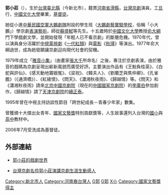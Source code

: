 {{Refimprove|time=2021-07-26T04:29:40+00:00}}
'''郭小莊'''（{{bd|1951年||||G郭}}），生於[[台灣|台灣]][[新北市|臺北縣]]（今新北市），籍貫[[河南省|河南省]][[滑縣|滑縣]]，[[台灣|台灣]][[京劇|京劇]]演員，工[[旦|旦]]行，[[中國文化大學|中國文化大學]]畢業，[[基督徒|基督徒]]。

她從小進[[中華民國空軍|中華民國空軍]][[大鵬劇隊|大鵬劇隊]]附設的學生班（[[大鵬劇藝實驗學校|大鵬劇藝實驗學校]]，俗稱「小大鵬」）學京劇[[表演藝術|表演藝術]]，師從[[蘇盛軾|蘇盛軾]]等先生。十五歲時於[[中國文化大學|中國文化大學]]教授[[俞大綱|俞大綱]]門下學戲劇文學，並開始發現「年輕人已不看京劇」的斷層危機。1970年代，曾以演員身分活躍於[[中視|中視]][[電視劇|電視劇]]《[[一代紅顏|一代紅顏]]》與[[電影|電影]]《[[秋瑾|秋瑾]]》等演出。1977年俞大綱過世，成為她發願讓京劇迎向現代社會的契機。

1979年成立「[[雅音小集|雅音小集]]」（由畫家[[張大千|張大千]]所命名）之後，專注於京劇表演，由於雅音的戲碼為京劇呈現出嶄新風貌而廣受好評。主要演出作品有《王魁負桂英》、《白蛇與許仙》、《感天動地竇娥冤》、《梁祝》、《韓夫人》、《劉蘭芝與焦仲卿》、《孔雀膽》（《通濟橋》）、《紅綾恨》、《問天》、《瀟湘秋夜雨》、《歸越情》等。《問天》和《瀟湘秋夜雨》請來[[北京|北京]][[中國京劇院|中國京劇院]]（現在的[[中國國家京劇院|中國國家京劇院]]）的[[李廣伯|李廣伯]]參加創作，《歸越情》請了[[天津京劇院|天津京劇院]]的[[續正泰|續正泰]]。

1995年曾在中視主持訪談性節目「跨世紀成長－青春少年家」數集。

曾獲頒十大傑出女青年、[[國家文藝獎|國家文藝獎]]特別貢獻獎等，人生故事還列入台灣的[[國小|國小]]與[[高中|高中]]教材中。

2006年7月受洗成為基督徒。

==外部連結==
*[http://yayin329.com/ 郭小莊的戲劇世界] {{Wayback|url=http://yayin329.com/ |date=20110209050347 }}

*[http://www.wechineseus.com/201809/0923/ 台灣京劇名伶郭小莊演講京劇生涯生動感人 ] {{Wayback|url=http://www.wechineseus.com/201809/0923/ |date=20190215210713 }}

{{演員小作品}}

{{DEFAULTSORT:G郭}}
[[Category:新北市人|Category:新北市人]]
[[Category:河南裔台灣人|Category:河南裔台灣人]]
[[Category:台灣京劇演員|G郭]]
[[Category:臺灣新教徒|G郭]]
[[Category:郭姓|X小]]
[[Category:國家文藝獎得主|Category:國家文藝獎得主]]